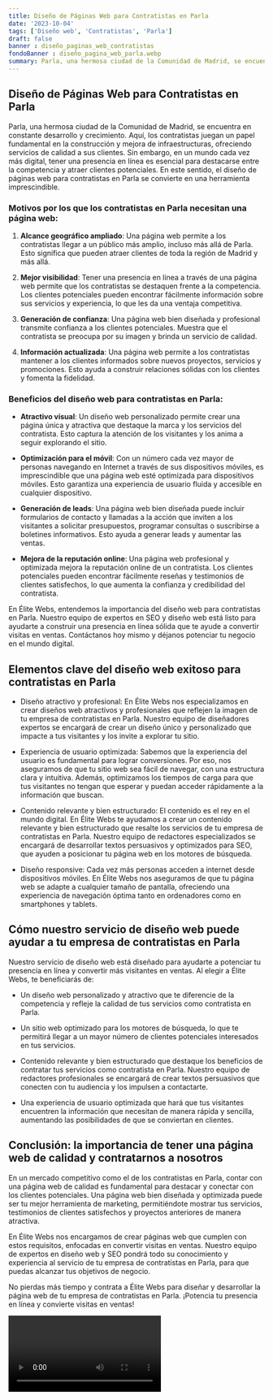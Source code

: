 ```yaml
---
title: Diseño de Páginas Web para Contratistas en Parla
date: '2023-10-04'
tags: ['Diseño web', 'Contratistas', 'Parla']
draft: false
banner : diseño_paginas_web_contratistas
fondoBanner : diseño_pagina_web_parla.webp
summary: Parla, una hermosa ciudad de la Comunidad de Madrid, se encuentra en constante desarrollo y crecimiento. Aquí, los contratistas juegan un papel fundamental en la construcción y mejora de infraestructuras, ofreciendo servicios de calidad a sus clientes. Sin embargo, en un mundo cada vez más digital, tener una presencia en línea es esencial para destacarse entre la competencia y atraer clientes potenciales. En este sentido, el diseño de páginas web para contratistas en Parla se convierte en una herramienta imprescindible.
---
```


## Diseño de Páginas Web para Contratistas en Parla

Parla, una hermosa ciudad de la Comunidad de Madrid, se encuentra en constante desarrollo y crecimiento. Aquí, los contratistas juegan un papel fundamental en la construcción y mejora de infraestructuras, ofreciendo servicios de calidad a sus clientes. Sin embargo, en un mundo cada vez más digital, tener una presencia en línea es esencial para destacarse entre la competencia y atraer clientes potenciales. En este sentido, el diseño de páginas web para contratistas en Parla se convierte en una herramienta imprescindible.

### Motivos por los que los contratistas en Parla necesitan una página web:

1. **Alcance geográfico ampliado**: Una página web permite a los contratistas llegar a un público más amplio, incluso más allá de Parla. Esto significa que pueden atraer clientes de toda la región de Madrid y más allá.

2. **Mejor visibilidad**: Tener una presencia en línea a través de una página web permite que los contratistas se destaquen frente a la competencia. Los clientes potenciales pueden encontrar fácilmente información sobre sus servicios y experiencia, lo que les da una ventaja competitiva.

3. **Generación de confianza**: Una página web bien diseñada y profesional transmite confianza a los clientes potenciales. Muestra que el contratista se preocupa por su imagen y brinda un servicio de calidad.

4. **Información actualizada**: Una página web permite a los contratistas mantener a los clientes informados sobre nuevos proyectos, servicios y promociones. Esto ayuda a construir relaciones sólidas con los clientes y fomenta la fidelidad.

### Beneficios del diseño web para contratistas en Parla:

- **Atractivo visual**: Un diseño web personalizado permite crear una página única y atractiva que destaque la marca y los servicios del contratista. Esto captura la atención de los visitantes y los anima a seguir explorando el sitio.

- **Optimización para el móvil**: Con un número cada vez mayor de personas navegando en Internet a través de sus dispositivos móviles, es imprescindible que una página web esté optimizada para dispositivos móviles. Esto garantiza una experiencia de usuario fluida y accesible en cualquier dispositivo.

- **Generación de leads**: Una página web bien diseñada puede incluir formularios de contacto y llamadas a la acción que inviten a los visitantes a solicitar presupuestos, programar consultas o suscribirse a boletines informativos. Esto ayuda a generar leads y aumentar las ventas.

- **Mejora de la reputación online**: Una página web profesional y optimizada mejora la reputación online de un contratista. Los clientes potenciales pueden encontrar fácilmente reseñas y testimonios de clientes satisfechos, lo que aumenta la confianza y credibilidad del contratista.

En Élite Webs, entendemos la importancia del diseño web para contratistas en Parla. Nuestro equipo de expertos en SEO y diseño web está listo para ayudarte a construir una presencia en línea sólida que te ayude a convertir visitas en ventas. Contáctanos hoy mismo y déjanos potenciar tu negocio en el mundo digital.

<GifSeo />

<Cta />

## Elementos clave del diseño web exitoso para contratistas en Parla

- Diseño atractivo y profesional: En Élite Webs nos especializamos en crear diseños web atractivos y profesionales que reflejen la imagen de tu empresa de contratistas en Parla. Nuestro equipo de diseñadores expertos se encargará de crear un diseño único y personalizado que impacte a tus visitantes y los invite a explorar tu sitio.

- Experiencia de usuario optimizada: Sabemos que la experiencia del usuario es fundamental para lograr conversiones. Por eso, nos aseguramos de que tu sitio web sea fácil de navegar, con una estructura clara y intuitiva. Además, optimizamos los tiempos de carga para que tus visitantes no tengan que esperar y puedan acceder rápidamente a la información que buscan.

- Contenido relevante y bien estructurado: El contenido es el rey en el mundo digital. En Élite Webs te ayudamos a crear un contenido relevante y bien estructurado que resalte los servicios de tu empresa de contratistas en Parla. Nuestro equipo de redactores especializados se encargará de desarrollar textos persuasivos y optimizados para SEO, que ayuden a posicionar tu página web en los motores de búsqueda.

- Diseño responsive: Cada vez más personas acceden a internet desde dispositivos móviles. En Élite Webs nos aseguramos de que tu página web se adapte a cualquier tamaño de pantalla, ofreciendo una experiencia de navegación óptima tanto en ordenadores como en smartphones y tablets.

## Cómo nuestro servicio de diseño web puede ayudar a tu empresa de contratistas en Parla

Nuestro servicio de diseño web está diseñado para ayudarte a potenciar tu presencia en línea y convertir más visitantes en ventas. Al elegir a Élite Webs, te beneficiarás de:

- Un diseño web personalizado y atractivo que te diferencie de la competencia y refleje la calidad de tus servicios como contratista en Parla.

- Un sitio web optimizado para los motores de búsqueda, lo que te permitirá llegar a un mayor número de clientes potenciales interesados en tus servicios.

- Contenido relevante y bien estructurado que destaque los beneficios de contratar tus servicios como contratista en Parla. Nuestro equipo de redactores profesionales se encargará de crear textos persuasivos que conecten con tu audiencia y los impulsen a contactarte.

- Una experiencia de usuario optimizada que hará que tus visitantes encuentren la información que necesitan de manera rápida y sencilla, aumentando las posibilidades de que se conviertan en clientes.

## Conclusión: la importancia de tener una página web de calidad y contratarnos a nosotros

En un mercado competitivo como el de los contratistas en Parla, contar con una página web de calidad es fundamental para destacar y conectar con los clientes potenciales. Una página web bien diseñada y optimizada puede ser tu mejor herramienta de marketing, permitiéndote mostrar tus servicios, testimonios de clientes satisfechos y proyectos anteriores de manera atractiva.

En Élite Webs nos encargamos de crear páginas web que cumplen con estos requisitos, enfocadas en convertir visitas en ventas. Nuestro equipo de expertos en diseño web y SEO pondrá todo su conocimiento y experiencia al servicio de tu empresa de contratistas en Parla, para que puedas alcanzar tus objetivos de negocio.

No pierdas más tiempo y contrata a Élite Webs para diseñar y desarrollar la página web de tu empresa de contratistas en Parla. ¡Potencia tu presencia en línea y convierte visitas en ventas!

<Video />

<CtaBot job='Contratistas' city='Parla'/>

<Gmaps query='Parla+españa+maps' />